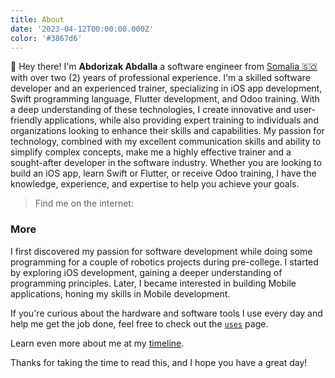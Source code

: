 ```yaml
---
title: About
date: '2023-04-12T00:00:00.000Z'
color: '#3867d6'
---
```


👋 Hey there! I'm **Abdorizak Abdalla** a software engineer from [Somalia 🇸🇴](https://www.google.com/maps/place/Somalia) with over two (2) years of professional experience.
I&apos;m a skilled software developer and an experienced trainer, specializing in iOS app development, Swift programming language, Flutter development, and Odoo training. With a deep understanding of these technologies, I create innovative and user-friendly applications, while also providing expert training to individuals and organizations looking to enhance their skills and capabilities. My passion for technology, combined with my excellent communication skills and ability to simplify complex concepts, make me a highly effective trainer and a sought-after developer in the software industry. Whether you are looking to build an iOS app, learn Swift or Flutter, or receive Odoo training, I have the knowledge, experience, and expertise to help you achieve your goals.

> <div className={'flex flex-wrap items-center gap-16'}>
>   <span>Find me on the internet:</span>
>   <SocialLinks />
> </div>

<h3>More</h3>

I first discovered my passion for software development while doing some programming for a couple of robotics projects during pre-college. I started by exploring iOS development, gaining a deeper understanding of programming principles. Later, I became interested in building Mobile applications, honing my skills in Mobile development.

If you're curious about the hardware and software tools I use every day and help me get the job done, feel free to check out the [`uses`](/uses) page.

Learn even more about me at my [timeline](https://twitter.com/abodrizak3).

Thanks for taking the time to read this, and I hope you have a great day!

